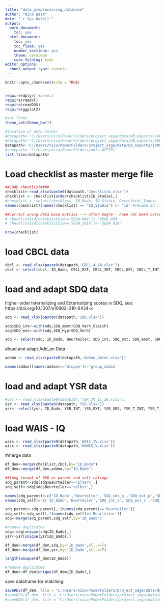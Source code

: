 ```yaml
---
title: "data_preprocessing_database"
author: "Nico Bast"
date: "`r Sys.Date()`"
output:
  word_document:
    toc: yes
  html_document:
    toc: yes
    toc_float: yes
    number_sections: yes
    theme: cerulean
    code_folding: hide
editor_options:
  chunk_output_type: console
---
```


```r
knitr::opts_chunk$set(echo = TRUE)


require(dplyr) #select
require(readxl)
require(readODS)
require(ggplot2)

#set theme
theme_set(theme_bw())

#location of data folder
#datapath<-'C:/Users/nico/PowerFolders/project_sega/data/DB_exports/14092023/'
#datapath<-'C:/Users/nico/PowerFolders/project_sega/data/DB_exports/28052024/'
datapath<-'C:/Users/nico/PowerFolders/project_sega/data/DB_exports/13092024/'
#savepath<-'C:/Users/nico/PowerFolders/data_AFFIP/'
list.files(datapath)

```

# Load checklist as master merge file

```r

##LOAD checklist####
checklist<-read_xlsx(paste0(datapath,'Checkliste.xlsx'))
checklist <- checklist[order(checklist$ID_Studie),]
#checklist <- select(checklist, ID_Bado, ID_Studie, Geschlecht_Index)
names(checklist)[names(checklist) == "ID_Studie"] <- "id" #rename id (in order to merge later with eye-tracking data)

##correct wrong data base entries --> after megre - have not been corrected
# checklist$id[checklist$id=='SEGA-064']<-'SEGA_064'
# checklist$id[checklist$id=='SEGA_2016']<-'SEGA_016'

nrow(checklist)

```

# load CBCL data

```r

cbcl <- read_xlsx(paste0(datapath,'CBCL_4_18.xlsx'))
cbcl <- select(cbcl, ID_Bado, CBCL_EXT, CBCL_INT, CBCL_GES, CBCL_T_INT, CBCL_T_EXT, CBCL_T_GES)

```

# load and adapt SDQ data

higher order Internalizing and Externalizing scores in SDQ, see: 
https://doi.org/10.1007/s10802-010-9434-x

```r

sdq <- read_xlsx(paste0(datapath,'SDQ.xlsx'))

sdq$SDQ_int<-with(sdq,SDQ_emot+SDQ_Verh_Gleich)
sdq$SDQ_ext<-with(sdq,SDQ_Hyp+SDQ_Verh)

sdq <- select(sdq, ID_Bado, Beurteiler, SDQ_int, SDQ_ext, SDQ_emot, SDQ_Verh_Gleich, SDQ_Hyp, SDQ_Verh, SDQ_Pro)

```

#load and adapt Add_on Data

```r

addon <- read_xlsx(paste0(datapath,'Addon_daten.xlsx'))

names(addon)[names(addon)=='Gruppe']<-'group_addon'

```

# load and adapt YSR data

```r

#ysr <- read_xlsx(paste0(datapath,'YSR_JM_11_18.xlsx'))
ysr <- read_xlsx(paste0(datapath,'YSR.xlsx'))
ysr<- select(ysr, ID_Bado, YSR_INT, YSR_EXT, YSR_GES, YSR_T_INT, YSR_T_EXT, YSR_T_GES)

```
# load WAIS - IQ

```r

wais <- read_xlsx(paste0(datapath,'WAIS_IV.xlsx'))
wisc <- read_xlsx(paste0(datapath,'HAWIK_V.xlsx'))

```

#merge data

```r

df_dem<-merge(checklist,cbcl,by="ID_Bado")
df_dem<-merge(df_dem,addon,by="ID_Bado")

##long format of SDQ as parent and self ratings
sdq_parent<-sdq[sdq$Beurteiler=='Eltern',]
sdq_self<-sdq[sdq$Beurteiler=='selbst',]

names(sdq_parent)<-c('ID_Bado','Beurteiler','SDQ_int_p','SDQ_ext_p','SDQ_emot_p','SDQ_verh_Gleich_p','SDQ_Hyp_p','SDQ_Verh_p','SDQ_Pro_p')
names(sdq_self)<-c('ID_Bado','Beurteiler','SDQ_int_s','SDQ_ext_s','SDQ_emot_s','SDQ_verh_Gleich_s','SDQ_Hyp_s','SDQ_Verh_s','SDQ_Pro_s')

sdq_parent<-sdq_parent[,!(names(sdq_parent)=='Beurteiler')]
sdq_self<-sdq_self[,!(names(sdq_self)=='Beurteiler')]
sdq<-merge(sdq_parent,sdq_self,by='ID_Bado')

#remove duplicates
sdq<-sdq[unique(sdq$ID_Bado),]
ysr<-ysr[unique(ysr$ID_Bado),]

df_dem<-merge(df_dem,sdq,by='ID_Bado',all.x=T)
df_dem<-merge(df_dem,ysr,by='ID_Bado',all.x=T)

length(unique(df_dem$ID_Bado))

#remove duplicates
df_dem<-df_dem[unique(df_dem$ID_Bado),]

```

save dataframe for matching

```r

saveRDS(df_dem, file = "C:/Users/nico/PowerFolders/project_sega/data/demographics_25092024.rds")
#saveRDS(df_dem, file = "C:/Users/nico/PowerFolders/project_sega/data/demographics_28052024.rds")
#saveRDS(df_dem, file = "C:/Users/nico/PowerFolders/project_sega/data/demographics_14092023.rds")

```



